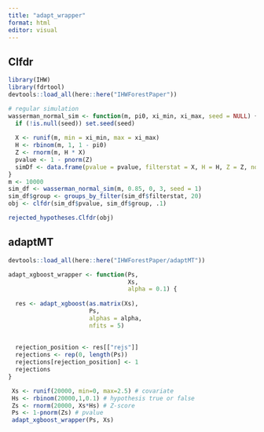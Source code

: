```yaml
---
title: "adapt_wrapper"
format: html
editor: visual
---
```


## Clfdr

```r
library(IHW)
library(fdrtool)
devtools::load_all(here::here("IHWForestPaper"))

# regular simulation
wasserman_normal_sim <- function(m, pi0, xi_min, xi_max, seed = NULL) {
  if (!is.null(seed)) set.seed(seed)
  
  X <- runif(m, min = xi_min, max = xi_max)
  H <- rbinom(m, 1, 1 - pi0)
  Z <- rnorm(m, H * X)
  pvalue <- 1 - pnorm(Z)
  simDf <- data.frame(pvalue = pvalue, filterstat = X, H = H, Z = Z, noise = 0)
}
m <- 10000
sim_df <- wasserman_normal_sim(m, 0.85, 0, 3, seed = 1)
sim_df$group <- groups_by_filter(sim_df$filterstat, 20)
obj <- clfdr(sim_df$pvalue, sim_df$group, .1)
```

```r
rejected_hypotheses.Clfdr(obj)
```

## adaptMT

```r
devtools::load_all(here::here("IHWForestPaper/adaptMT"))
```

```r
adapt_xgboost_wrapper <- function(Ps, 
                                  Xs, 
                                  alpha = 0.1) {
  
  res <- adapt_xgboost(as.matrix(Xs), 
                       Ps, 
                       alphas = alpha, 
                       nfits = 5)
  
  
  rejection_position <- res[["rejs"]]
  rejections <- rep(0, length(Ps))
  rejections[rejection_position] <- 1
  rejections
}


```

```r
 Xs <- runif(20000, min=0, max=2.5) # covariate
 Hs <- rbinom(20000,1,0.1) # hypothesis true or false
 Zs <- rnorm(20000, Xs*Hs) # Z-score
 Ps <- 1-pnorm(Zs) # pvalue
 adapt_xgboost_wrapper(Ps, Xs)
```
